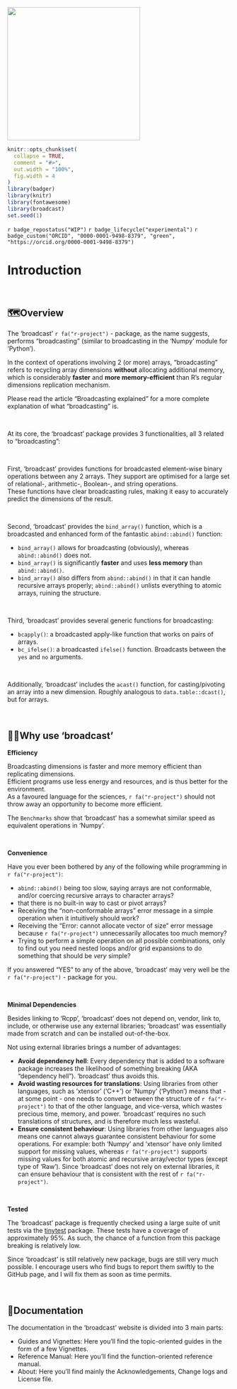 

<img src="man/figures/broadcast.png" height="300" alt="" />

```r
knitr::opts_chunk$set(
  collapse = TRUE,
  comment = "#>",
  out.width = "100%",
  fig.width = 4
)
library(badger)
library(knitr)
library(fontawesome)
library(broadcast)
set.seed(1)
```


<!-- badges: start -->

`r badge_repostatus("WIP")`
`r badge_lifecycle("experimental")`
`r badge_custom("ORCID", "0000-0001-9498-8379", "green", "https://orcid.org/0000-0001-9498-8379")`

<!-- badges: end -->

# Introduction

&nbsp;

## 🗺️Overview

The 'broadcast' `r fa("r-project")` - package, as the name suggests, performs "broadcasting" (similar to broadcasting in the 'Numpy' module for 'Python').

In the context of operations involving 2 (or more) arrays, "broadcasting" refers to recycling array dimensions **without** allocating additional memory, which is considerably **faster** and **more memory-efficient** than R's regular dimensions replication mechanism.

Please read the article "Broadcasting explained" for a more complete explanation of what "broadcasting" is.

&nbsp;

At its core, the 'broadcast' package provides 3 functionalities, all 3 related to "broadcasting":

&nbsp;

First, 'broadcast' provides functions for broadcasted element-wise binary operations between any 2 arrays. They support are optimised for a large set of relational-, arithmetic-, Boolean-, and string operations.  
These functions have clear broadcasting rules, making it easy to accurately predict the dimensions of the result.

&nbsp;

Second, 'broadcast' provides the `bind_array()` function, which is a broadcasted and enhanced form of the fantastic `abind::abind()` function:

-   `bind_array()` allows for broadcasting (obviously), whereas `abind::abind()` does not.
-   `bind_array()` is significantly **faster** and uses **less memory** than `abind::abind()`.
-   `bind_array()` also differs from `abind::abind()` in that it can handle recursive arrays properly; `abind::abind()` unlists everything to atomic arrays, ruining the structure.

&nbsp;

Third, 'broadcast' provides several generic functions for broadcasting:

-   `bcapply()`: a broadcasted apply-like function that works on pairs of arrays.
-   `bc_ifelse()`: a broadcasted `ifelse()` function. Broadcasts between the `yes` and `no` arguments.

&nbsp;

Additionally, 'broadcast' includes the `acast()` function, for casting/pivoting an array into a new dimension. Roughly analogous to `data.table::dcast()`, but for arrays.

&nbsp;


## 🤷🏽Why use 'broadcast'

**Efficiency**

Broadcasting dimensions is faster and more memory efficient than replicating dimensions.  
Efficient programs use less energy and resources, and is thus better for the environment.  
As a favoured language for the sciences, `r fa("r-project")` should not throw away an opportunity to become more efficient.

The `Benchmarks` show that 'broadcast' has a somewhat similar speed as equivalent operations in 'Numpy'.

&nbsp;

**Convenience**

Have you ever been bothered by any of the following while programming in `r fa("r-project")`:

 - `abind::abind()` being too slow, saying arrays are not conformable, and/or coercing recursive arrays to character arrays?
 -  that there is no built-in way to cast or pivot arrays?
 - Receiving the "non-conformable arrays" error message in a simple operation when it intuitively should work?
 - Receiving the "Error: cannot allocate vector of size" error message because `r fa("r-project")` unnecessarily allocates too much memory?
 - Trying to perform a simple operation on all possible combinations, only to find out you need nested loops and/or grid expansions to do something that should be *very* simple?

If you answered "YES" to any of the above, 'broadcast' may very well be the `r fa("r-project")` - package for you.

&nbsp;



**Minimal Dependencies**

Besides linking to 'Rcpp', 'broadcast' does not depend on, vendor, link to, include, or otherwise use any external libraries; 'broadcast' was essentially made from scratch and can be installed out-of-the-box.

Not using external libraries brings a number of advantages:

 - **Avoid dependency hell**: Every dependency that is added to a software package increases the likelihood of something breaking (AKA "dependency hell"). 'broadcast' thus avoids this.
 - **Avoid wasting resources for translations**: Using libraries from other languages, such as 'xtensor' ('C++') or 'Numpy' ('Python') means that - at some point - one needs to convert between the structure of `r fa("r-project")` to that of the other language, and vice-versa, which wastes precious time, memory, and power. 'broadcast' requires no such translations of structures, and is therefore much less wasteful.
 - **Ensure consistent behaviour**: Using libraries from other languages also means one cannot always guarantee consistent behaviour for some operations. For example: both 'Numpy' and 'xtensor' have only limited support for missing values, whereas `r fa("r-project")` supports missing values for both atomic and recursive array/vector types (except type of 'Raw'). Since 'broadcast' does not rely on external libraries, it can ensure behaviour that is consistent with the rest of `r fa("r-project")`.


&nbsp;

**Tested**

The 'broadcast' package is frequently checked using a large suite of unit tests via the [tinytest](https://github.com/markvanderloo/tinytest) package. These tests have a coverage of approximately 95%. As such, the chance of a function from this package breaking is relatively low.

Since 'broadcast' is still relatively new package, bugs are still very much possible. I encourage users who find bugs to report them swiftly to the GitHub page, and I will fix them as soon as time permits.


&nbsp;

## 📖Documentation

The documentation in the 'broadcast' website is divided into 3 main parts:

 - Guides and Vignettes: Here you'll find the topic-oriented guides in the form of a few Vignettes.
 - Reference Manual: Here you'll find the function-oriented reference manual.
 - About: Here you'll find mainly the Acknowledgements, Change logs and License file.

&nbsp;
&nbsp;
